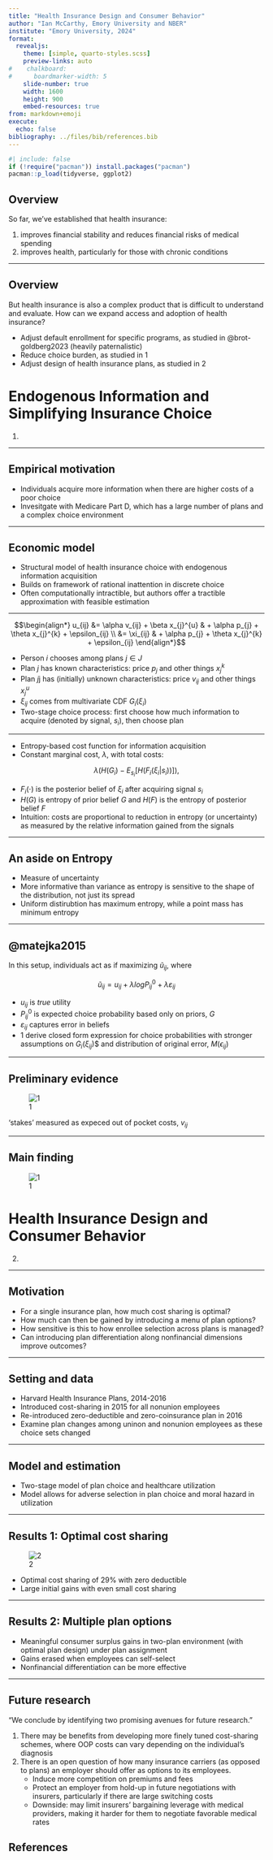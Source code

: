 ```yaml
---
title: "Health Insurance Design and Consumer Behavior"
author: "Ian McCarthy, Emory University and NBER"
institute: "Emory University, 2024"
format: 
  revealjs:
    theme: [simple, quarto-styles.scss]
    preview-links: auto
#    chalkboard:
#      boardmarker-width: 5
    slide-number: true
    width: 1600
    height: 900
    embed-resources: true
from: markdown+emoji
execute: 
  echo: false
bibliography: ../files/bib/references.bib  
---
```


```r
#| include: false
if (!require("pacman")) install.packages("pacman")
pacman::p_load(tidyverse, ggplot2)
```


## Overview

So far, we've established that health insurance:

1. improves financial stability and reduces financial risks of medical spending
2. improves health, particularly for those with chronic conditions

---

## Overview

But health insurance is also a complex product that is difficult to understand and evaluate. How can we expand access and adoption of health insurance?

- Adjust default enrollment for specific programs, as studied in @brot-goldberg2023 (heavily paternalistic)
- Reduce choice burden, as studied in @brown2023wp
- Adjust design of health insurance plans, as studied in @ho2020


# Endogenous Information and Simplifying Insurance Choice

(@brown2023wp)

---

## Empirical motivation

- Individuals acquire more information when there are higher costs of a poor choice
- Invesitgate with Medicare Part D, which has a large number of plans and a complex choice environment

---

## Economic model

- Structural model of health insurance choice with endogenous information acquisition
- Builds on framework of rational inattention in discrete choice
- Often computationally intractible, but authors offer a tractible approximation with feasible estimation

---

$$\begin{align*}
u_{ij} &= \alpha v_{ij} + \beta x_{j}^{u} & + \alpha p_{j} + \theta x_{j}^{k} + \epsilon_{ij} \\
       &= \xi_{ij} & + \alpha p_{j} + \theta x_{j}^{k} + \epsilon_{ij}
\end{align*}$$

- Person $i$ chooses among plans $j \in J$
- Plan $j$ has known characteristics: price $p_{j}$ and other things $x_{j}^{k}$
- Plan $j$j has (initially) unknown characteristics: price $v_{ij}$ and other things $x_{j}^{u}$
- $\xi_{ij}$ comes from multivariate CDF $G_{i}(\xi_{i})$
- Two-stage choice process: first choose how much information to acquire (denoted by signal, $s_{i}$), then choose plan

---

- Entropy-based cost function for information acquisition
- Constant marginal cost, $\lambda$, with total costs: 
  
$$\lambda (H(G_{i}) - E_{s_{i}}[ H(F_{i}(\xi_{i} | s_{i}))]),$$

- $F_{i}(\cdot)$ is the posterior belief of $\xi_{i}$ after acquiring signal $s_{i}$
- $H(G)$ is entropy of prior belief $G$ and $H(F)$ is the entropy of posterior belief $F$
- Intuition: costs are proportional to reduction in entropy (or uncertainty) as measured by the relative information gained from the signals

---

## An aside on Entropy

- Measure of uncertainty
- More informative than variance as entropy is sensitive to the shape of the distribution, not just its spread
- Uniform distirubtion has maximum entropy, while a point mass has minimum entropy

---

## @matejka2015

In this setup, individuals act as if maximizing $\tilde{u}_{ij}$, where

$$\tilde{u}_{ij} = u_{ij} + \lambda log P_{ij}^{0} + \lambda \varepsilon_{ij}$$

- $u_{ij}$ is *true* utility
- $P_{ij}^{0}$ is expected choice probability based only on priors, $G$
- $\varepsilon_{ij}$ captures error in beliefs
- @brown2023wp derive closed form expression for choice probabilities with stronger assumptions on $G_{i}(\xi_{ij})$$ and distribution of original error, $M(\epsilon_{ij})$


---

## Preliminary evidence

![@brown2023wp](/files/figures/brown-fig1.png){}

::: {.aside}
'stakes' measured as expeced out of pocket costs, $v_{ij}$
:::

---

## Main finding

![@brown2023wp](/files/figures/brown-fig2.png){}


# Health Insurance Design and Consumer Behavior

(@ho2020)

---

## Motivation

- For a single insurance plan, how much cost sharing is optimal? 
- How much can then be gained by introducing a menu of plan options?
- How sensitive is this to how enrollee selection across plans is managed? 
- Can introducing plan differentiation along nonfinancial dimensions improve outcomes? 

---

## Setting and data

- Harvard Health Insurance Plans, 2014-2016
- Introduced cost-sharing in 2015 for all nonunion employees
- Re-introduced zero-deductible and zero-coinsurance plan in 2016
- Examine plan changes among uninon and nonunion employees as these choice sets changed

---

## Model and estimation

- Two-stage model of plan choice and healthcare utilization
- Model allows for adverse selection in plan choice and moral hazard in utilization

---

## Results 1: Optimal cost sharing

![@ho2020](/files/figures/ho-fig1.jpeg){}

::: {.aside}
- Optimal cost sharing of 29% with zero deductible
- Large initial gains with even small cost sharing
:::

---

## Results 2: Multiple plan options

- Meaningful consumer surplus gains in two-plan environment (with optimal plan design) under plan assignment
- Gains erased when employees can self-select
- Nonfinancial differentiation can be more effective

---

## Future research

"We conclude by identifying two promising avenues for future research."

1. There may be benefits from developing more finely tuned cost-sharing schemes, where OOP costs can vary depending on the individual's diagnosis
2. There is an open question of how many insurance carriers (as opposed to plans) an employer should offer as options to its employees. 
   - Induce more competition on premiums and fees
   - Protect an employer from hold-up in future negotiations with insurers, particularly if there are large switching costs
   - Downside: may limit insurers' bargaining leverage with medical providers, making it harder for them to negotiate favorable medical rates


## References